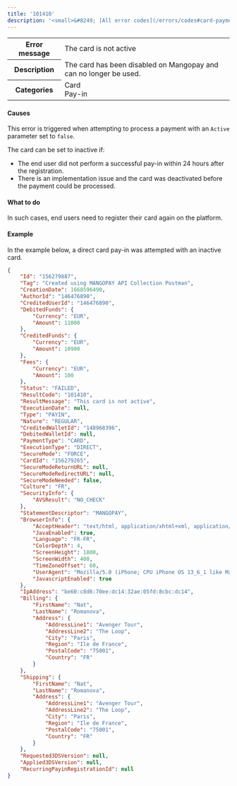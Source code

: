 ---
title: '101410'  
description: '<small>&#8249; [All error codes](/errors/codes#card-payments)</small>'
---
  
<table>
    <tbody>
        <tr>
            <th class="header"><strong>Error message</strong></th>
            <td class="table-content">The card is not active</td>
        </tr>
        <tr>
            <th class="header"><strong>Description</strong></th>
            <td class="table-content">The card has been disabled on Mangopay and can no longer be used.</td>
        </tr>
        <tr>
            <th class="header"><strong>Categories</strong></th>
            <td class="table-content">  
<div class="label">Card</div>  
<div class="label">Pay-in</div>
</td>
        </tr>
    </tbody>
</table>  

#### Causes  

This error is triggered when attempting to process a payment with an `Active` parameter set to `false`.  

The card can be set to inactive if:  
- The end user did not perform a successful pay-in within 24 hours after the registration.  
- There is an implementation issue and the card was deactivated before the payment could be processed.  

#### What to do  

In such cases, end users need to register their card again on the platform.  

#### Example  

In the example below, a direct card pay-in was attempted with an inactive card.  
```json API Response
{
    "Id": "156279887",
    "Tag": "Created using MANGOPAY API Collection Postman",
    "CreationDate": 1668596490,
    "AuthorId": "146476890",
    "CreditedUserId": "146476890",
    "DebitedFunds": {
        "Currency": "EUR",
        "Amount": 11000
    },
    "CreditedFunds": {
        "Currency": "EUR",
        "Amount": 10900
    },
    "Fees": {
        "Currency": "EUR",
        "Amount": 100
    },
    "Status": "FAILED",
    "ResultCode": "101410",
    "ResultMessage": "This card is not active",
    "ExecutionDate": null,
    "Type": "PAYIN",
    "Nature": "REGULAR",
    "CreditedWalletId": "148968396",
    "DebitedWalletId": null,
    "PaymentType": "CARD",
    "ExecutionType": "DIRECT",
    "SecureMode": "FORCE",
    "CardId": "156279265",
    "SecureModeReturnURL": null,
    "SecureModeRedirectURL": null,
    "SecureModeNeeded": false,
    "Culture": "FR",
    "SecurityInfo": {
        "AVSResult": "NO_CHECK"
    },
    "StatementDescriptor": "MANGOPAY",
    "BrowserInfo": {
        "AcceptHeader": "text/html, application/xhtml+xml, application/xml;q=0.9, /;q=0.8",
        "JavaEnabled": true,
        "Language": "FR-FR",
        "ColorDepth": 4,
        "ScreenHeight": 1800,
        "ScreenWidth": 400,
        "TimeZoneOffset": 60,
        "UserAgent": "Mozilla/5.0 (iPhone; CPU iPhone OS 13_6_1 like Mac OS X) AppleWebKit/605.1.15 (KHTML, like Gecko) Mobile/15E148",
        "JavascriptEnabled": true
    },
    "IpAddress": "be60:c8d6:70ee:dc14:32ae:05fd:8cbc:dc14",
    "Billing": {
        "FirstName": "Nat",
        "LastName": "Romanova",
        "Address": {
            "AddressLine1": "Avenger Tour",
            "AddressLine2": "The Loop",
            "City": "Paris",
            "Region": "Ile de France",
            "PostalCode": "75001",
            "Country": "FR"
        }
    },
    "Shipping": {
        "FirstName": "Nat",
        "LastName": "Romanova",
        "Address": {
            "AddressLine1": "Avenger Tour",
            "AddressLine2": "The Loop",
            "City": "Paris",
            "Region": "Ile de France",
            "PostalCode": "75001",
            "Country": "FR"
        }
    },
    "Requested3DSVersion": null,
    "Applied3DSVersion": null,
    "RecurringPayinRegistrationId": null
}
```
